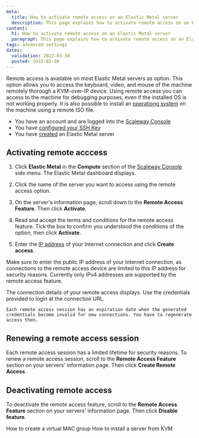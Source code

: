 ```yaml
---
meta:
  title: How to activate remote access on an Elastic Metal server
  description: This page explains how to activate remote access on an Elastic Metal server
content:
  h1: How to activate remote access on an Elastic Metal server
  paragraph: This page explains how to activate remote access on an Elastic Metal server
tags: advanced settings
dates:
  validation: 2022-03-30
  posted: 2022-03-30
---
```


Remote access is available on most Elastic Metal servers as option. This option allows you to access the keyboard, video, and mouse of the machine remotely thorough a KVM-over-IP device. 
Using remote access you can access to the machine for debugging purposes, even if the installed OS is not working properly. It is also possible to install an [operationg system](/compute/elastic-metal/how-to/install-server-from-kvm) on the machine using a remote ISO file.

<Message type="requirement">

- You have an account and are logged into the [Scaleway Console](https://console.scaleway.com)  
- You have [configured your SSH Key](/console/my-project/how-to/create-ssh-key)
- You have [created](/compute/elastic-metal/how-to/create-server) an Elastic Metal server

</Message>

## Activating remote acccess

1. Click **Elastic Metal** in the **Compute** section of the [Scaleway Console](https://console.scaleway.com) side menu. The Elastic Metal dashboard displays.

2. Click the name of the server you want to access using the remote access option.

   <Lightbox src="assets/scaleway-elastic_metal_server_list.webp" alt="" />

3. On the server's information page, scroll down to the **Remote Access Feature**. Then click **Activate**.

  <Lightbox src="scaleway-remote-access-feature.webp" alt="" />

4. Read and accept the terms and conditions for the remote access feature. Tick the box to confirm you understood the conditions of the option, then click **Activate**.

  <Lightbox src="scaleway-activate-remote-access.webp" alt="" />

5. Enter the [IP address](https://www.whatsmyip.org/) of your Internet connection and click **Create access**.

  <Lightbox src="scaleway-remote-access-ip.webp" alt="" />

  <Message type="note">

  Make sure to enter the public IP address of your Internet connection, as connections to the remote access device are limited to this IP address for security reasons. Currently only IPv4 addresses are supported by the remote access feature. 

  </Message>

The connection details of your remote access displays. Use the credentials provided to login at the connection URL. 

<Lightbox src="scaleway-remote-access-connection.webp" alt="" />

<Message type="note">

    Each remote access session has an expiration date when the generated credentials become invalid for new connections. You have to regenerate access then. 

</Message>

## Renewing a remote access session 

Each remote access session has a limited lifetime for security reasons. To renew a remote access session, scroll to the **Remote Access Feature** section on your servers' information page. Then click **Create Remote Access**.

  <Lightbox src="scaleway-remote-access-create-new.webp" alt="" />


## Deactivating remote access

To deactivate the remote access feature, scroll to the **Remote Access Feature** section on your servers' information page. Then click **Disable feature**.

  <Lightbox src="scaleway-disable-remote-access.webp" alt="" />


<Navigation title="See Also">
  <PreviousButton to="/compute/elastic-metal/how-to/create-virtual-mac-group/">How to create a virtual MAC group</PreviousButton>
  <NextButton to="/compute/elastic-metal/how-to/install-server-from-kvm/">How to install a server from KVM</NextButton>
</Navigation>
